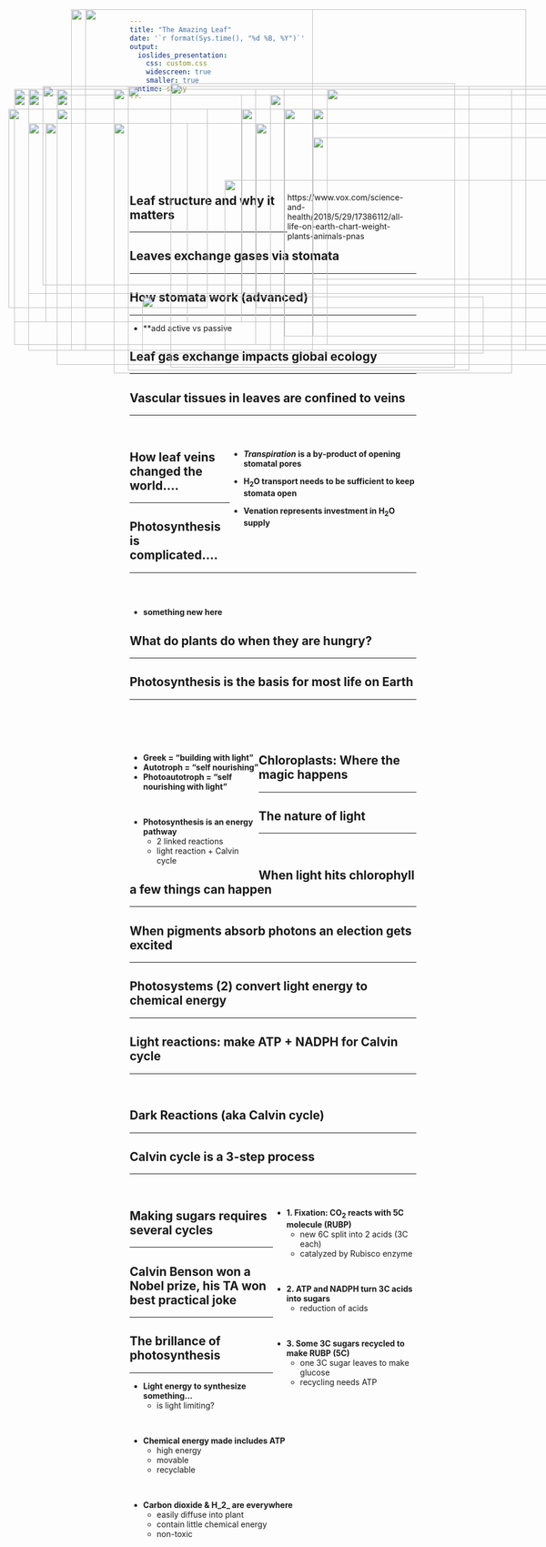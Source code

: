 ```yaml
---
title: "The Amazing Leaf"
date: '`r format(Sys.time(), "%d %B, %Y")`'
output: 
  ioslides_presentation:
    css: custom.css
    widescreen: true
    smaller: true
runtime: shiny
---
```


##
<br/>
<br/>
<br/>
<br/>
<br/>
<br/>

<IMG STYLE="position:absolute; TOP:50px; LEFT:150px; WIDTH:400px; HEIGHT:600px" SRC="images/plantbiomass.png">

<div style="float: right; width: 45%;">

https://www.vox.com/science-and-health/2018/5/29/17386112/all-life-on-earth-chart-weight-plants-animals-pnas
</div>

## Leaf structure and why it matters
<hr>

<IMG STYLE="position:absolute; TOP:190px; LEFT:200px; WIDTH:700px; HEIGHT:500px" SRC="images/leaf_structure2.jpg">

## Leaves exchange gases via stomata
<hr>

<IMG STYLE="position:absolute; TOP:225px; LEFT:15px; WIDTH:350px; HEIGHT:350px" SRC="images/stomata.png">

<IMG STYLE="position:absolute; TOP:225px; LEFT:425px; WIDTH:625px; HEIGHT:325px" SRC="images/stomata6.jpg">

## How stomata work (advanced)
<hr>

* **add active vs passive

## Leaf gas exchange impacts global ecology
<hr>

<IMG STYLE="position:absolute; TOP:200px; LEFT:100px; WIDTH:900px; HEIGHT:400px" SRC="images/maunaloa.png">

## Vascular tissues in leaves are confined to veins
<hr>
<br/>

<div style="float: right; width: 65%;">
* **_Transpiration_ is a by‐product of opening stomatal pores**
<br/>

* **H~2~O transport needs to be sufficient to keep stomata open** 
<br/>

* **Venation represents investment in H~2~O supply**
</div>

<IMG STYLE="position:absolute; TOP:250px; LEFT:80px; WIDTH:250px; HEIGHT:350px" SRC="images/leafveins.jpg">

<IMG STYLE="position:absolute; TOP:350px; LEFT:395px; WIDTH:600px; HEIGHT:300px" SRC="images/venation.jpg">

## How leaf veins changed the world....
<hr>

<IMG STYLE="position:absolute; TOP:250px; LEFT:200px; WIDTH:700px; HEIGHT:300px" SRC="images/vein_evolution.jpg">

## Photosynthesis is complicated....
<hr>
<br/>

<IMG STYLE="position:absolute; TOP:185px; LEFT:225px; WIDTH:600px; HEIGHT:500px" SRC="images/scholar.jpg">

## 

* **something new here**

## What do plants do when they are hungry?
<hr>
    
<IMG STYLE="position:absolute; TOP:185px; LEFT:75px; WIDTH:950px; HEIGHT:350px" SRC="images/candy.png">

<IMG STYLE="position:absolute; TOP:555px; LEFT:250px; WIDTH:600px; HEIGHT:100px" SRC="images/equation.jpg">

## Photosynthesis is the basis for most life on Earth
<hr>
<br/>
<br/>
<br/>

<div style="float: left; width: 45%;">

* **Greek = “building with light”**
* **Autotroph = “self nourishing”**
* **Photoautotroph = “self nourishing with light”**

<br/>

* **Photosynthesis is an energy pathway**
    + 2 linked reactions
    + light reaction + Calvin cycle

 </div>
 
<IMG STYLE="position:absolute; TOP:225px; LEFT:500px; WIDTH:550px; HEIGHT:400px" SRC="images/reactions.jpg">

## Chloroplasts: Where the magic happens
<hr>

<IMG STYLE="position:absolute; TOP:190px; LEFT:50px; WIDTH:450px; HEIGHT:450px" SRC="images/chlroplasts4.jpg">

<IMG STYLE="position:absolute; TOP:225px; LEFT:550px; WIDTH:500px; HEIGHT:400px" SRC="images/chlroplasts3.png">

## The nature of light
<hr>
<br/>

<IMG STYLE="position:absolute; TOP:180px; LEFT:300px; WIDTH:500px; HEIGHT:500px" SRC="images/light_spectrum.jpg">

## When light hits chlorophyll a few things can happen
<hr>

<IMG STYLE="position:absolute; TOP:200px; LEFT:25px; WIDTH:400px; HEIGHT:400px" SRC="images/chlroplasts_light.png">

<IMG STYLE="position:absolute; TOP:200px; LEFT:475px; WIDTH:600px; HEIGHT:450px" SRC="images/pigments.jpg">

## When pigments absorb photons an election gets excited
<hr>

<IMG STYLE="position:absolute; TOP:190px; LEFT:50px; WIDTH:450px; HEIGHT:450px" SRC="images/excite.jpg">

<IMG STYLE="position:absolute; TOP:190px; LEFT:575px; WIDTH:450px; HEIGHT:450px" SRC="images/resonance.jpg">

## Photosystems (2) convert light energy to chemical energy
<hr>

<IMG STYLE="position:absolute; TOP:190px; LEFT:25px; WIDTH:425px; HEIGHT:450px" SRC="images/photosystem.jpg">

<IMG STYLE="position:absolute; TOP:250px; LEFT:450px; WIDTH:650px; HEIGHT:325px" SRC="images/lightreaction3.png">

## Light reactions: make ATP + NADPH for Calvin cycle
<hr>
<br/>

<IMG STYLE="position:absolute; TOP:190px; LEFT:100px; WIDTH:900px; HEIGHT:450px" SRC="images/photosystems2.png">

## 

<IMG STYLE="position:absolute; TOP:50px; LEFT:125px; WIDTH:800px; HEIGHT:600px" SRC="images/mill.jpg">

## Dark Reactions (aka Calvin cycle)
<hr>

<IMG STYLE="position:absolute; TOP:250px; LEFT:50px; WIDTH:400px; HEIGHT:300px" SRC="images/calvin3.jpg">

<IMG STYLE="position:absolute; TOP:190px; LEFT:575px; WIDTH:450px; HEIGHT:450px" SRC="images/photosynthesis.png">

## Calvin cycle is a 3-step process
<hr>
<br/>

<IMG STYLE="position:absolute; TOP:200px; LEFT:50px; WIDTH:450px; HEIGHT:450px" SRC="images/calvin.jpg">


<div style="float: right; width: 50%;">

* **1. Fixation: CO~2~ reacts with 5C molecule (RUBP)**
    + new 6C split into 2 acids (3C each)
    + catalyzed by Rubisco enzyme

<br/>

* **2. ATP and NADPH turn 3C acids into sugars**
    + reduction of acids

<br/>

* **3. Some 3C sugars recycled to make RUBP (5C)**
    + one 3C sugar leaves to make glucose
    + recycling needs ATP
    
 </div>

## Making sugars requires several cycles
<hr>

<IMG STYLE="position:absolute; TOP:190px; LEFT:50px; WIDTH:450px; HEIGHT:450px" SRC="images/calvin2.jpg">

<IMG STYLE="position:absolute; TOP:275px; LEFT:550px; WIDTH:500px; HEIGHT:250px" SRC="images/equation2.png">

## Calvin Benson won a Nobel prize, his TA won best practical joke
<hr>

<IMG STYLE="position:absolute; TOP:225px; LEFT:100px; WIDTH:900px; HEIGHT:450px" SRC="images/bensonwilson.png">

## The brillance of photosynthesis
<hr>

* **Light energy to synthesize something...**
    + is light limiting?

<br/>

* **Chemical energy made includes ATP**
    + high energy
    + movable
    + recyclable

<br/>

* **Carbon dioxide & H_2_ are everywhere**
    + easily diffuse into plant
    + contain little chemical energy
    + non-toxic
    
<IMG STYLE="position:absolute; TOP:225px; LEFT:550px; WIDTH:500px; HEIGHT:400px" SRC="images/endergonic.jpg">
